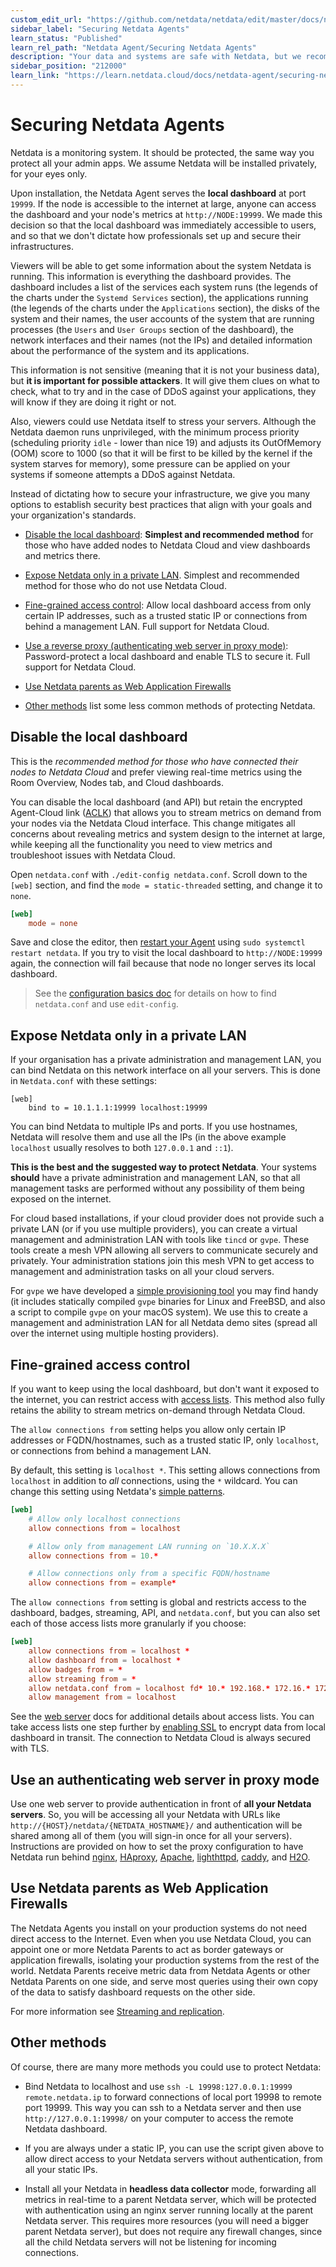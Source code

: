 ```yaml
---
custom_edit_url: "https://github.com/netdata/netdata/edit/master/docs/netdata-agent/securing-netdata-agents.md"
sidebar_label: "Securing Netdata Agents"
learn_status: "Published"
learn_rel_path: "Netdata Agent/Securing Netdata Agents"
description: "Your data and systems are safe with Netdata, but we recommend a few easy ways to improve the security of your infrastructure."
sidebar_position: "212000"
learn_link: "https://learn.netdata.cloud/docs/netdata-agent/securing-netdata-agents/securing-netdata-agents"
---
```


# Securing Netdata Agents

Netdata is a monitoring system. It should be protected, the same way you protect all your admin apps. We assume Netdata 
will be installed privately, for your eyes only.

Upon installation, the Netdata Agent serves the **local dashboard** at port `19999`. If the node is accessible to the
internet at large, anyone can access the dashboard and your node's metrics at `http://NODE:19999`. We made this decision
so that the local dashboard was immediately accessible to users, and so that we don't dictate how professionals set up
and secure their infrastructures. 

Viewers will be able to get some information about the system Netdata is running. This information is everything the dashboard 
provides. The dashboard includes a list of the services each system runs (the legends of the charts under the `Systemd Services` 
section),  the applications running (the legends of the charts under the `Applications` section), the disks of the system and 
their names, the user accounts of the system that are running processes (the `Users` and `User Groups` section of the dashboard), 
the network interfaces and their names (not the IPs) and detailed information about the performance of the system and its applications.

This information is not sensitive (meaning that it is not your business data), but **it is important for possible attackers**. 
It will give them clues on what to check, what to try and in the case of DDoS against your applications, they will know if they 
are doing it right or not.

Also, viewers could use Netdata itself to stress your servers. Although the Netdata daemon runs unprivileged, with the minimum 
process priority (scheduling priority `idle` - lower than nice 19) and adjusts its OutOfMemory (OOM) score to 1000 (so that it 
will be first to be killed by the kernel if the system starves for memory), some pressure can be applied on your systems if 
someone attempts a DDoS against Netdata.

Instead of dictating how to secure your infrastructure, we give you many options to establish security best practices
that align with your goals and your organization's standards.

- [Disable the local dashboard](#disable-the-local-dashboard): **Simplest and recommended method** for those who have
  added nodes to Netdata Cloud and view dashboards and metrics there.

- [Expose Netdata only in a private LAN](#expose-netdata-only-in-a-private-lan). Simplest and recommended method for those who do not use Netdata Cloud.

- [Fine-grained access control](#fine-grained-access-control): Allow local dashboard access from
  only certain IP addresses, such as a trusted static IP or connections from behind a management LAN. Full support for Netdata Cloud.

- [Use a reverse proxy (authenticating web server in proxy mode)](#use-an-authenticating-web-server-in-proxy-mode): Password-protect 
  a local dashboard and enable TLS to secure it. Full support for Netdata Cloud.

- [Use Netdata parents as Web Application Firewalls](#use-netdata-parents-as-web-application-firewalls)

- [Other methods](#other-methods) list some less common methods of protecting Netdata.

## Disable the local dashboard

This is the _recommended method for those who have connected their nodes to Netdata Cloud_ and prefer viewing real-time
metrics using the Room Overview, Nodes tab, and Cloud dashboards.

You can disable the local dashboard (and API) but retain the encrypted Agent-Cloud link 
([ACLK](/docs/netdata-cloud/agent-cloud-link-aclk)) that
allows you to stream metrics on demand from your nodes via the Netdata Cloud interface. This change mitigates all
concerns about revealing metrics and system design to the internet at large, while keeping all the functionality you
need to view metrics and troubleshoot issues with Netdata Cloud.

Open `netdata.conf` with `./edit-config netdata.conf`. Scroll down to the `[web]` section, and find the `mode =
static-threaded` setting, and change it to `none`.

```conf
[web]
    mode = none
```

Save and close the editor, then [restart your Agent](/docs/netdata-agent/installation#maintaining-a-netdata-agent-installation) 
using `sudo systemctl
restart netdata`. If you try to visit the local dashboard to `http://NODE:19999` again, the connection will fail because
that node no longer serves its local dashboard.

> See the [configuration basics doc](/docs/netdata-agent/configuration) for details on how to find 
`netdata.conf` and use
> `edit-config`.

## Expose Netdata only in a private LAN

If your organisation has a private administration and management LAN, you can bind Netdata on this network interface on all your servers. 
This is done in `Netdata.conf` with these settings:

```
[web]
	bind to = 10.1.1.1:19999 localhost:19999
```

You can bind Netdata to multiple IPs and ports. If you use hostnames, Netdata will resolve them and use all the IPs 
(in the above example `localhost` usually resolves to both `127.0.0.1` and `::1`).

**This is the best and the suggested way to protect Netdata**. Your systems **should** have a private administration and management 
LAN, so that all management tasks are performed without any possibility of them being exposed on the internet.

For cloud based installations, if your cloud provider does not provide such a private LAN (or if you use multiple providers), 
you can create a virtual management and administration LAN with tools like `tincd` or `gvpe`. These tools create a mesh VPN 
allowing all servers to communicate securely and privately. Your administration stations join this mesh VPN to get access to 
management and administration tasks on all your cloud servers.

For `gvpe` we have developed a [simple provisioning tool](https://github.com/netdata/netdata-demo-site/tree/master/gvpe) you 
may find handy (it includes statically compiled `gvpe` binaries for Linux and FreeBSD, and also a script to compile `gvpe` 
on your macOS system). We use this to create a management and administration LAN for all Netdata demo sites (spread all over 
the internet using multiple hosting providers).

## Fine-grained access control

If you want to keep using the local dashboard, but don't want it exposed to the internet, you can restrict access with
[access lists](/docs/netdata-agent/securing-netdata-agents/web-server#access-lists). This method also fully 
retains the ability to stream metrics
on-demand through Netdata Cloud.

The `allow connections from` setting helps you allow only certain IP addresses or FQDN/hostnames, such as a trusted
static IP, only `localhost`, or connections from behind a management LAN. 

By default, this setting is `localhost *`. This setting allows connections from `localhost` in addition to _all_
connections, using the `*` wildcard. You can change this setting using Netdata's [simple
patterns](/docs/developer-and-contributor-corner/libnetdata/simple-patterns).

```conf
[web]
    # Allow only localhost connections
    allow connections from = localhost

    # Allow only from management LAN running on `10.X.X.X`
    allow connections from = 10.*

    # Allow connections only from a specific FQDN/hostname
    allow connections from = example*
```

The `allow connections from` setting is global and restricts access to the dashboard, badges, streaming, API, and
`netdata.conf`, but you can also set each of those access lists more granularly if you choose:

```conf
[web]
    allow connections from = localhost *
    allow dashboard from = localhost *
    allow badges from = *
    allow streaming from = *
    allow netdata.conf from = localhost fd* 10.* 192.168.* 172.16.* 172.17.* 172.18.* 172.19.* 172.20.* 172.21.* 172.22.* 172.23.* 172.24.* 172.25.* 172.26.* 172.27.* 172.28.* 172.29.* 172.30.* 172.31.*
    allow management from = localhost
```

See the [web server](/docs/netdata-agent/securing-netdata-agents/web-server#access-lists) docs for additional details
about access lists. You can take
access lists one step further by [enabling SSL](/docs/netdata-agent/securing-netdata-agents/web-server#enabling-tls-support) to encrypt data from local
dashboard in transit. The connection to Netdata Cloud is always secured with TLS.

## Use an authenticating web server in proxy mode

Use one web server to provide authentication in front of **all your Netdata servers**. So, you will be accessing all your Netdata with 
URLs like `http://{HOST}/netdata/{NETDATA_HOSTNAME}/` and authentication will be shared among all of them (you will sign-in once for all your servers). 
Instructions are provided on how to set the proxy configuration to have Netdata run behind 
[nginx](/docs/netdata-agent/configuration/running-the-netdata-agent-behind-a-reverse-proxy/nginx), 
[HAproxy](/docs/netdata-agent/configuration/running-the-netdata-agent-behind-a-reverse-proxy/haproxy), 
[Apache](/docs/netdata-agent/configuration/running-the-netdata-agent-behind-a-reverse-proxy/apache), 
[lighthttpd](/docs/netdata-agent/configuration/running-the-netdata-agent-behind-a-reverse-proxy/lighttpd-v1.4.x), 
[caddy](/docs/netdata-agent/configuration/running-the-netdata-agent-behind-a-reverse-proxy/caddy), and
[H2O](/docs/netdata-agent/configuration/running-the-netdata-agent-behind-a-reverse-proxy/h2o).

## Use Netdata parents as Web Application Firewalls

The Netdata Agents you install on your production systems do not need direct access to the Internet. Even when you use 
Netdata Cloud, you can appoint one or more Netdata Parents to act as border gateways or application firewalls, isolating 
your production systems from the rest of the world. Netdata 
Parents receive metric data from Netdata Agents or other Netdata Parents on one side, and serve most queries using their own 
copy of the data to satisfy dashboard requests on the other side.

For more information see [Streaming and replication](/docs/observability-centralization-points).

## Other methods

Of course, there are many more methods you could use to protect Netdata:

-   Bind Netdata to localhost and use `ssh -L 19998:127.0.0.1:19999 remote.netdata.ip` to forward connections of local port 19998 to remote port 19999. 
This way you can ssh to a Netdata server and then use `http://127.0.0.1:19998/` on your computer to access the remote Netdata dashboard.

-   If you are always under a static IP, you can use the script given above to allow direct access to your Netdata servers without authentication, 
from all your static IPs.

-   Install all your Netdata in **headless data collector** mode, forwarding all metrics in real-time to a parent
    Netdata server, which will be protected with authentication using an nginx server running locally at the parent
    Netdata server. This requires more resources (you will need a bigger parent Netdata server), but does not require
    any firewall changes, since all the child Netdata servers will not be listening for incoming connections.

